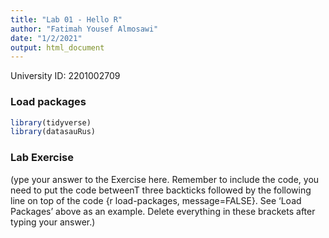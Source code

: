 ```yaml
---
title: "Lab 01 - Hello R"
author: "Fatimah Yousef Almosawi"
date: "1/2/2021"
output: html_document
---
```


University ID: 2201002709

### Load packages

```r
library(tidyverse) 
library(datasauRus)
```


### Lab Exercise

(ype your answer to the Exercise here. Remember to include the code, you need to put the code betweenT three backticks followed by the following line on top of the code {r load-packages, message=FALSE}. See 'Load Packages' above as an example. Delete everything in these brackets after typing your answer.)